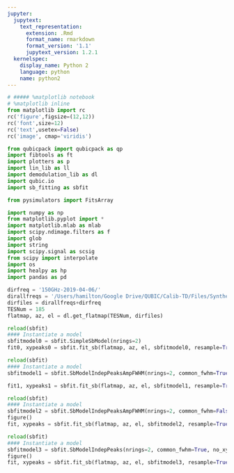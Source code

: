 ```yaml
---
jupyter:
  jupytext:
    text_representation:
      extension: .Rmd
      format_name: rmarkdown
      format_version: '1.1'
      jupytext_version: 1.2.1
  kernelspec:
    display_name: Python 2
    language: python
    name: python2
---
```


```python
# ##### %matplotlib notebook
# %matplotlib inline
from matplotlib import rc
rc('figure',figsize=(12,12))
rc('font',size=12)
rc('text',usetex=False)
rc('image', cmap='viridis')

from qubicpack import qubicpack as qp
import fibtools as ft
import plotters as p
import lin_lib as ll
import demodulation_lib as dl
import qubic.io
import sb_fitting as sbfit

from pysimulators import FitsArray

import numpy as np
from matplotlib.pyplot import *
import matplotlib.mlab as mlab
import scipy.ndimage.filters as f
import glob
import string
import scipy.signal as scsig
from scipy import interpolate
import os
import healpy as hp
import pandas as pd

```

```python
dirfreq = '150GHz-2019-04-06/'
dirallfreqs = '/Users/hamilton/Google Drive/QUBIC/Calib-TD/Files/Synthesized Beams/Synthesized_Beams_Files/'
dirfiles = dirallfreqs+dirfreq
TESNum = 185
flatmap, az, el = dl.get_flatmap(TESNum, dirfiles)

reload(sbfit)
#### Instantiate a model
sbfitmodel0 = sbfit.SimpleSbModel(nrings=2)
fit0, xypeaks0 = sbfit.fit_sb(flatmap, az, el, sbfitmodel0, resample=True, verbose=True, doplot=True)
```

```python
reload(sbfit)
#### Instantiate a model
sbfitmodel1 = sbfit.SbModelIndepPeaksAmpFWHM(nrings=2, common_fwhm=True)

fit1, xypeaks1 = sbfit.fit_sb(flatmap, az, el, sbfitmodel1, resample=True, verbose=True, doplot=True)
```

```python
reload(sbfit)
#### Instantiate a model
sbfitmodel2 = sbfit.SbModelIndepPeaksAmpFWHM(nrings=2, common_fwhm=False)
figure()
fit, xypeaks = sbfit.fit_sb(flatmap, az, el, sbfitmodel2, resample=True, verbose=True, doplot=True)
```

```python
reload(sbfit)
#### Instantiate a model
sbfitmodel3 = sbfit.SbModelIndepPeaks(nrings=2, common_fwhm=True, no_xy_shift=False,distortion=False)
figure()
fit, xypeaks = sbfit.fit_sb(flatmap, az, el, sbfitmodel3, resample=True, verbose=True, doplot=True)
```

```python

```

```python

```
